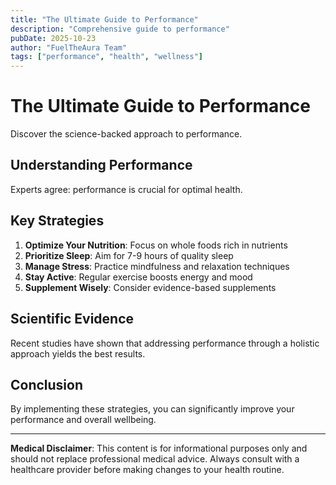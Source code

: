 ```yaml
---
title: "The Ultimate Guide to Performance"
description: "Comprehensive guide to performance"
pubDate: 2025-10-23
author: "FuelTheAura Team"
tags: ["performance", "health", "wellness"]
---
```


# The Ultimate Guide to Performance

Discover the science-backed approach to performance.

## Understanding Performance

Experts agree: performance is crucial for optimal health.

## Key Strategies

1. **Optimize Your Nutrition**: Focus on whole foods rich in nutrients
2. **Prioritize Sleep**: Aim for 7-9 hours of quality sleep
3. **Manage Stress**: Practice mindfulness and relaxation techniques
4. **Stay Active**: Regular exercise boosts energy and mood
5. **Supplement Wisely**: Consider evidence-based supplements

## Scientific Evidence

Recent studies have shown that addressing performance through a holistic approach yields the best results.

## Conclusion

By implementing these strategies, you can significantly improve your performance and overall wellbeing.

---

**Medical Disclaimer**: This content is for informational purposes only and should not replace professional medical advice. Always consult with a healthcare provider before making changes to your health routine.
